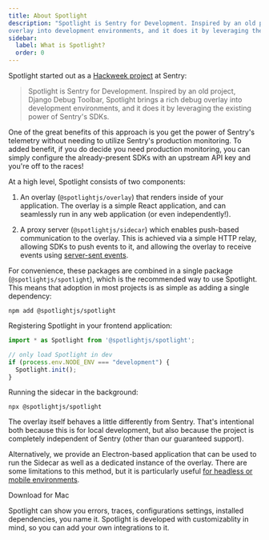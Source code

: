 ```yaml
---
title: About Spotlight
description: "Spotlight is Sentry for Development. Inspired by an old project, Django Debug Toolbar, Spotlight brings a rich debug
overlay into development environments, and it does it by leveraging the existing power of Sentry's SDKs."
sidebar:
  label: What is Spotlight?
  order: 0
---
```


Spotlight started out as a [Hackweek project](https://syntax.fm/show/666/hackweek-projects-realtime-markdown-editor-and-a-hardware-recording-button) at Sentry:

> Spotlight is Sentry for Development. Inspired by an old project, Django Debug Toolbar, Spotlight brings a rich debug
overlay into development environments, and it does it by leveraging the existing power of Sentry's SDKs.

One of the great benefits of this approach is you get the power of Sentry's telemetry without needing to utilize Sentry's production monitoring. To added benefit, if you do decide you need production monitoring, you can simply configure the already-present SDKs with an upstream API key and you're off to the races!

At a high level, Spotlight consists of two components:

1. An overlay (`@spotlightjs/overlay`) that renders inside of your application. The overlay is a simple React application, and can
   seamlessly run in any web application (or even independently!).

2. A proxy server (`@spotlightjs/sidecar`) which enables push-based communication to the overlay. This is achieved via a simple HTTP relay,
   allowing SDKs to push events to it, and allowing the overlay to receive events using [server-sent events](https://developer.mozilla.org/en-US/docs/Web/API/Server-sent_events).

For convenience, these packages are combined in a single package (`@spotlightjs/spotlight`), which is the recommended way to use Spotlight.
This means that adoption in most projects is as simple as adding a single dependency:

```shell
npm add @spotlightjs/spotlight
```

Registering Spotlight in your frontend application:

```typescript
import * as Spotlight from '@spotlightjs/spotlight';

// only load Spotlight in dev
if (process.env.NODE_ENV === "development") {
  Spotlight.init();
}
```

Running the sidecar in the background:

```shell
npx @spotlightjs/spotlight
```

The overlay itself behaves a little differently from Sentry. That's intentional both because this is for local
development, but also because the project is completely independent of Sentry (other than our guaranteed support).

Alternatively, we provide an Electron-based application that can be used to run the Sidecar as well as a dedicated instance of the overlay. There are some limitations to this method, but it is particularly useful [for headless or mobile environments](/setup/headless/).

<DownloadButton>Download for Mac</DownloadButton>

Spotlight can show you errors, traces, configurations settings, installed dependencies, you name it. Spotlight is developed with customizablity in mind, so you can add your own integrations to it.

